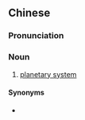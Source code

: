 {{also|行星系统}}
==Chinese==
{{zh-forms|s=行星系统|type=22}}

===Pronunciation===
{{zh-pron
|m=xíngxīng xìtǒng
|cat=n
}}

===Noun===
{{zh-noun}}

# [[planetary system]]

====Synonyms====
* {{zh-l|行星系}}

{{zh-cat|Systems|Astronomy}}